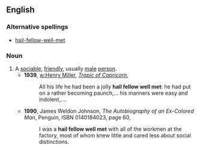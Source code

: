 ==English==
===Alternative spellings===
*[[hail-fellow-well-met]]
===Noun===
{{en-noun|hail fellows well met|sg=[[hail]] [[fellow]] [[well]] [[met]]}}
#A [[sociable]], [[friendly]], usually [[male]] [[person]].
#*'''1939''', [[w:Henry Miller]], [[w:Tropic of Capricorn (novel)|''Tropic of Capricorn'']],
#*:All his life he had been a jolly '''hail fellow well met''': he had put on a rather becoming paunch,... his manners were easy and indolent,....
#*'''1990''', James Weldon Johnson, ''The Autobiography of an Ex-Colored Man'', Penguin, ISBN 0140184023, page 60,
#*:I was a '''hail fellow well met''' with all of the workmen at the factory, most of whom knew little and cared less about social distinctions.